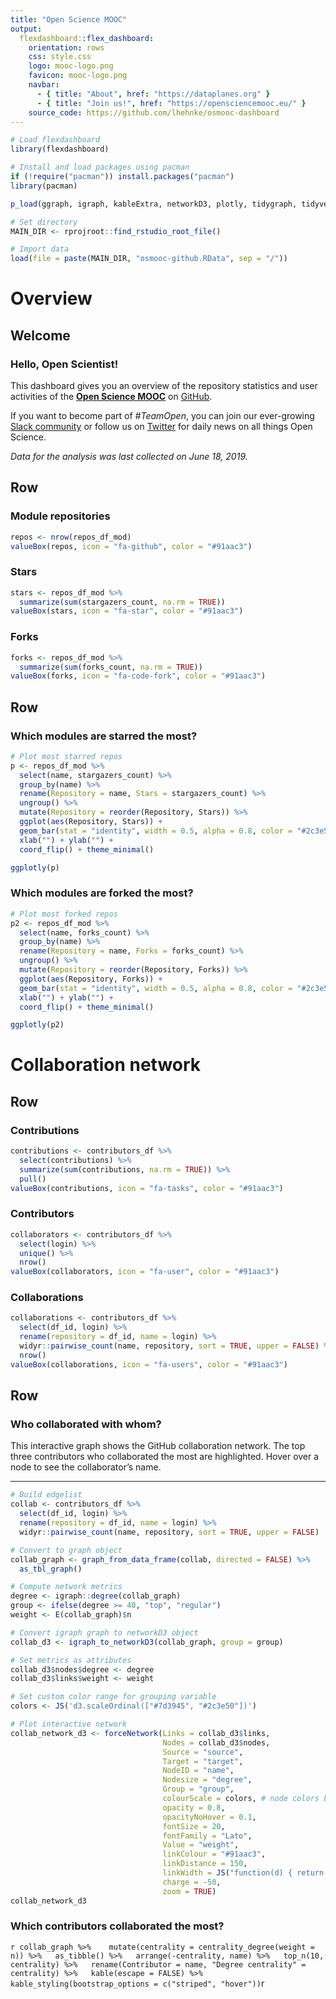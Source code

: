 ```yaml
---
title: "Open Science MOOC" 
output: 
  flexdashboard::flex_dashboard:
    orientation: rows
    css: style.css
    logo: mooc-logo.png
    favicon: mooc-logo.png
    navbar:
      - { title: "About", href: "https://dataplanes.org" }
      - { title: "Join us!", href: "https://opensciencemooc.eu/" }
    source_code: https://github.com/lhehnke/osmooc-dashboard
---
```


```r
# Load flexdashboard
library(flexdashboard)

# Install and load packages using pacman
if (!require("pacman")) install.packages("pacman")
library(pacman)

p_load(ggraph, igraph, kableExtra, networkD3, plotly, tidygraph, tidyverse)

# Set directory
MAIN_DIR <- rprojroot::find_rstudio_root_file()

# Import data
load(file = paste(MAIN_DIR, "osmooc-github.RData", sep = "/")) 
```

Overview {data-icon="fa-chart-line"}
=======================================================================

Welcome {.sidebar}
-------------------------------------
  
### Hello, Open Scientist!
  
This dashboard gives you an overview of the repository statistics and user activities of the **[Open Science MOOC](https://opensciencemooc.eu/)** on [GitHub](https://github.com/opensciencemooc). 

If you want to become part of *#TeamOpen*, you can join our ever-growing [Slack community](https://openmooc-ers.slack.com/) or follow us on [Twitter](https://twitter.com/opensciencemooc) for daily news on all things Open Science. 
  
*Data for the analysis was last collected on June 18, 2019.*

Row
-----------------------------------------------------------------------

### Module repositories {.value-box}

```r
repos <- nrow(repos_df_mod)
valueBox(repos, icon = "fa-github", color = "#91aac3")
```

### Stars {.value-box}

```r
stars <- repos_df_mod %>% 
  summarize(sum(stargazers_count, na.rm = TRUE))
valueBox(stars, icon = "fa-star", color = "#91aac3")
```

### Forks {.value-box}

```r
forks <- repos_df_mod %>%
  summarize(sum(forks_count, na.rm = TRUE))
valueBox(forks, icon = "fa-code-fork", color = "#91aac3")
```

Row {.tabset .tabset-fade}
-----------------------------------------------------------------------

### Which modules are starred the most?

```r
# Plot most starred repos
p <- repos_df_mod %>%
  select(name, stargazers_count) %>%
  group_by(name) %>%  
  rename(Repository = name, Stars = stargazers_count) %>%
  ungroup() %>%
  mutate(Repository = reorder(Repository, Stars)) %>%  
  ggplot(aes(Repository, Stars)) +
  geom_bar(stat = "identity", width = 0.5, alpha = 0.8, color = "#2c3e50", fill = "#2c3e50") +
  xlab("") + ylab("") +
  coord_flip() + theme_minimal()

ggplotly(p)
```

### Which modules are forked the most?

```r
# Plot most forked repos
p2 <- repos_df_mod %>%
  select(name, forks_count) %>%
  group_by(name) %>%
  rename(Repository = name, Forks = forks_count) %>%
  ungroup() %>%
  mutate(Repository = reorder(Repository, Forks)) %>%  
  ggplot(aes(Repository, Forks)) +
  geom_bar(stat = "identity", width = 0.5, alpha = 0.8, color = "#2c3e50", fill = "#2c3e50") +
  xlab("") + ylab("") +
  coord_flip() + theme_minimal()

ggplotly(p2)
```

Collaboration network {data-icon="fa-users"}
=======================================================================

Row
-----------------------------------------------------------------------

### Contributions {.value-box}

```r
contributions <- contributors_df %>%
  select(contributions) %>%
  summarize(sum(contributions, na.rm = TRUE)) %>%
  pull()
valueBox(contributions, icon = "fa-tasks", color = "#91aac3")
```

### Contributors {.value-box}

```r
collaborators <- contributors_df %>% 
  select(login) %>%
  unique() %>%
  nrow()
valueBox(collaborators, icon = "fa-user", color = "#91aac3")
```

### Collaborations {.value-box}

```r
collaborations <- contributors_df %>%
  select(df_id, login) %>%
  rename(repository = df_id, name = login) %>%
  widyr::pairwise_count(name, repository, sort = TRUE, upper = FALSE) %>%
  nrow()
valueBox(collaborations, icon = "fa-users", color = "#91aac3")
```

Row
-----------------------------------------------------------------------

### Who collaborated with whom? {data-width=700}

This interactive graph shows the GitHub collaboration network. The top three contributors who collaborated the most are highlighted. Hover over a node to see the collaborator's name.

***

```r
# Build edgelist
collab <- contributors_df %>%
  select(df_id, login) %>%
  rename(repository = df_id, name = login) %>%
  widyr::pairwise_count(name, repository, sort = TRUE, upper = FALSE)

# Convert to graph object
collab_graph <- graph_from_data_frame(collab, directed = FALSE) %>% 
  as_tbl_graph()
```

```r
# Compute network metrics
degree <- igraph::degree(collab_graph)
group <- ifelse(degree >= 40, "top", "regular")
weight <- E(collab_graph)$n

# Convert igraph graph to networkD3 object
collab_d3 <- igraph_to_networkD3(collab_graph, group = group)

# Set metrics as attributes
collab_d3$nodes$degree <- degree
collab_d3$links$weight <- weight

# Set custom color range for grouping variable
colors <- JS('d3.scaleOrdinal(["#7d3945", "#2c3e50"])')
```

```r
# Plot interactive network
collab_network_d3 <- forceNetwork(Links = collab_d3$links, 
                                  Nodes = collab_d3$nodes,
                                  Source = "source", 
                                  Target = "target", 
                                  NodeID = "name",
                                  Nodesize = "degree", 
                                  Group = "group", 
                                  colourScale = colors, # node colors based on "group"
                                  opacity = 0.8, 
                                  opacityNoHover = 0.1, 
                                  fontSize = 20, 
                                  fontFamily = "Lato", 
                                  Value = "weight", 
                                  linkColour = "#91aac3", 
                                  linkDistance = 150,
                                  linkWidth = JS("function(d) { return d.value*2; }"), 
                                  charge = -50, 
                                  zoom = TRUE)
collab_network_d3
```

### Which contributors collaborated the most? {data-width=340} 

```r
collab_graph %>% 
  mutate(centrality = centrality_degree(weight = n)) %>%
  as_tibble() %>%
  arrange(-centrality, name) %>%
  top_n(10, centrality) %>%
  rename(Contributor = name, "Degree centrality" = centrality) %>%
  kable(escape = FALSE) %>%
  kable_styling(bootstrap_options = c("striped", "hover"))
```r